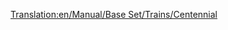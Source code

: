 [[Translation:en/Manual/Base Set/Trains/Centennial]]
{{en/Manual/Base Set/Trains/Trains|Cost=£35,156 ($70.312)
|Speed=112 kph (70 mph)
|Weight=207 t
|Power=6,600 hp (? kW)
|Annual=£2,361 ($4.722)
|Designed=1972
|Lifespan=22
|Capacity=N/A
|Description=No description has been written for this train yet. If you know something about this train, feel free to edit this page and add it!
|Real-life=The Centennial was an actual engine type, custom-built for the Union Pacific Railroad. Their name comes from the celebration of the 100th birthday of the [https://www.wikipedia.org/wiki/Golden Spike Golden Spike].

The real life Centennials were designed to drive freight trains on the same line as Big Boy. Since Union Pacific started getting them in 1969, they got the name class 6900 as well as their manufactory name DDA40X. As if the locomotive didn't have enough names, an unofficial nickname is Big Boy 2 (not to be confused with the 2nd shipment of the real Big Boys, that also got called Big Boy 2 because of minor design changes)
These engines are the largest diesel locomotive ever built with a weight of 270 tons (which was too much for TTD to handle, so it got lighter in the game). They consisted of a single frame (longest single frame engine ever built?)  and was an amazingly 30 meters from coupler to coupler.
Internally the engine is actually two locomotives, each with one V-16 diesel engine, which powers one bogie. This was not an uncommon design in the 1960s (or earlier for that matter), which made it possible to continue on one engine even though the other one is broken (another famous locomotive using this idea is the English Deltic). The locomotive had two bogies, each with 4 powered axles.

While this huge design gave the locomotive great power, it came at a price. The 4 axle bogies were hard on the track, specially in curves, where they pushed the rails to the sides, efficiently making the gauge wider (this is a common problem with steam locomotives as well). Since the leading bogie is always the hardest on the track (the next one gets pulled in the direction of the track by the first one), another smaller engine was often used in front of Centennials. The two diesel engines also meant that if one of them got problems, the whole engine had to be sent in for repairs (while two locomotives with one engine each can keep one in service while the other one is broken)

When technology around 1980 solved some of the problems regarding controlling multiple locomotives from one cab, the whole idea of having two engines on one frame to avoid using those systems, died and the Centennials were retired. Today only one of the 47 Centennials remain in service.

[http://www.steamlocomotive.com/centennials/ real life centennials]

}}
